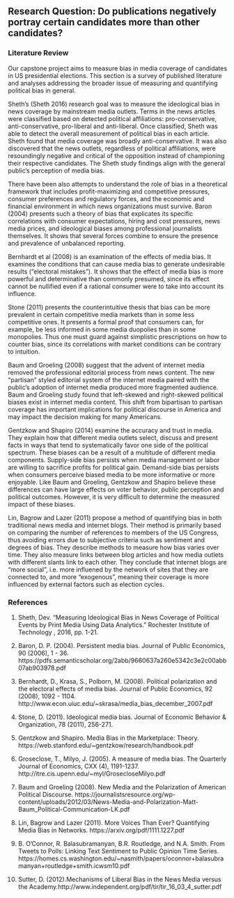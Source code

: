 

## Research Question: Do publications negatively portray certain candidates more than other candidates?

### Literature Review

Our capstone project aims to measure bias in media coverage of candidates in US presidential elections. This section is a survey of published literature and analyses addressing the broader issue of measuring and quantifying political bias in general.

Sheth's (Sheth 2016) research goal was to measure the ideological bias in news coverage by mainstream media outlets. Terms in the news articles were classified based on detected political affiliations: pro-conservative, anti-conservative, pro-liberal and anti-liberal. Once classified, Sheth was able to detect the overall measurement of political bias in each article. Sheth found that media coverage was broadly anti-conservative. It was also discovered that the news outlets, regardless of political affiliations, were resoundingly negative and critical of the opposition instead of championing their respective candidates. The Sheth study findings align with the general public's perception of media bias. 

There have been also attempts to understand the role of bias in a theoretical framework that includes profit-maximizing and competitive pressures, consumer preferences and regulatory forces, and the economic and financial environment in which news organizations must survive. Baron (2004) presents such a theory of bias that explicates its specific correlations with consumer expectations, hiring and cost pressures, news media prices, and ideological biases among professional journalists themselves. It shows that several forces combine to ensure the presence and prevalence of unbalanced reporting.

Bernhardt et al (2008) is an examination of the effects of media bias. It examines the conditions that can cause media bias to generate undesirable results ("electoral mistakes"). It shows that the effect of media bias is more powerful and determinative than commonly presumed, since its effect cannot be nullified even if a rational consumer were to take into account its influence.

Stone (2011) presents the counterintuitive thesis that bias can be more prevalent in certain competitive media markets than in some less competitive ones. It presents a formal proof that consumers can, for example, be less informed in some media duopolies than in some monopolies. Thus one must guard against simplistic prescriptions on how to counter bias, since its correlations with market conditions can be contrary to intuition.

Baum and Groeling (2008) suggest that the advent of internet media removed the professional editorial process from news content. The new "partisan" styled editorial system of the internet media paired with the public's adoption of internet media produced more fragmented audience. Baum and Groeling study found that left-skewed and right-skewed political biases exist in internet media content. This shift from bipartisan to partisan coverage has important implications for political discourse in America and may impact the decision making for many Americans.

Gentzkow and Shapiro (2014) examine the accuracy and trust in media. They explain how that different media outlets select, discuss and present facts in ways that tend to systematically favor one side of the political spectrum. These biases can be a result of a multitude of different media components. Supply-side bias persists when media management or labor are willing to sacrifice profits for political gain. Demand-side bias persists when consumers perceive biased media to be more informative or more enjoyable. Like Baum and Groeling, Gentzkow and Shapiro believe these differences can have large effects on voter behavior, public perception and political outcomes. However, it is very difficult to determine the measured impact of these biases. 

Lin, Bagrow and Lazer (2011) propose a method of quantifying bias in both traditional news media and internet blogs. Their method is primarily based on comparing the number of references to members of the US Congress, thus avoiding errors due to subjective criteria such as sentiment and degrees of bias. They describe methods to measure how bias varies over time. They also measure links between blog articles and how media outlets with different slants link to each other. They conclude that internet blogs are "more social", i.e. more influened by the network of sites that they are connected to, and more "exogenous", meaning their coverage is more influenced by external factors such as election cycles.

### References

1. Sheth, Dev. "Measuring Ideological Bias in News Coverage of Political Events by Print Media Using Data Analytics." Rochester Institute of Technology , 2016, pp. 1-21.

2. Baron, D. P. (2004). Persistent media bias. Journal of Public Economics, 90 (2006), 1 - 36.  https://pdfs.semanticscholar.org/2abb/9660637a260e5342c3e2c00abb07ab903978.pdf

3. Bernhardt, D., Krasa, S., Polborn, M. (2008). Political polarization and the electoral effects of media bias. Journal of Public Economics, 92 (2008), 1092 - 1104. http://www.econ.uiuc.edu/~skrasa/media_bias_december_2007.pdf

4. Stone, D. (2011). Ideological media bias. Journal of Economic Behavior & Organization, 78 (2011), 256-271.

5. Gentzkow and Shapiro. Media Bias in the Marketplace: Theory. https://web.stanford.edu/~gentzkow/research/handbook.pdf   

6. Groseclose, T., Milyo, J. (2005). A measure of media bias. The Quarterly Journal of Economics, CXX (4), 1191-1237. 
http://itre.cis.upenn.edu/~myl/GrosecloseMilyo.pdf

7. Baum and Groeling (2008). New Media and the Polarization of American Political Discourse.
https://journalistsresource.org/wp-content/uploads/2012/03/News-Media-and-Polarization-Matt-Baum_Political-Communication-LK.pdf

8. Lin, Bagrow and Lazer (2011). More Voices Than Ever? Quantifying Media Bias in Networks. https://arxiv.org/pdf/1111.1227.pdf

9. B. O'Connor, R. Balasubramanyan, B.R. Routledge, and N.A. Smith. From Tweets to Polls: Linking Text Sentiment to Public Opinion Time Series.
https://homes.cs.washington.edu/~nasmith/papers/oconnor+balasubramanyan+routledge+smith.icwsm10.pdf

10. Sutter, D. (2012).Mechanisms of Liberal Bias in the News Media versus the Academy.http://www.independent.org/pdf/tir/tir_16_03_4_sutter.pdf

